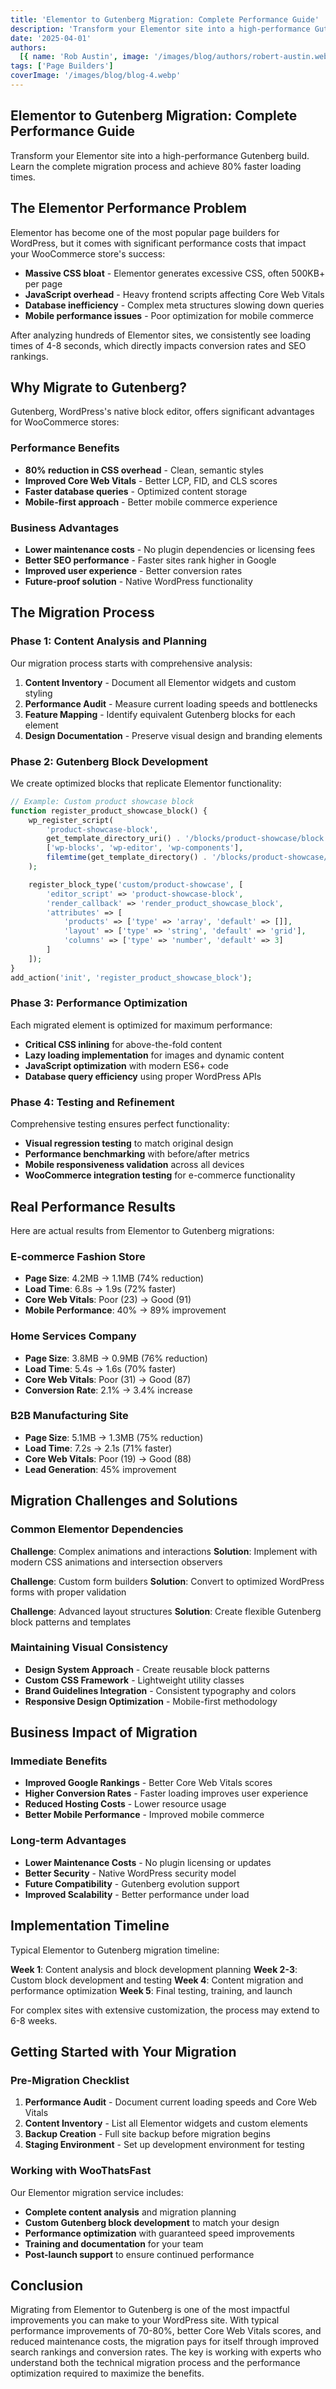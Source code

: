 ```yaml
---
title: 'Elementor to Gutenberg Migration: Complete Performance Guide'
description: 'Transform your Elementor site into a high-performance Gutenberg build. Learn the complete migration process and achieve 80% faster loading times.'
date: '2025-04-01'
authors:
  [{ name: 'Rob Austin', image: '/images/blog/authors/robert-austin.webp' }]
tags: ['Page Builders']
coverImage: '/images/blog/blog-4.webp'
---
```


## Elementor to Gutenberg Migration: Complete Performance Guide

Transform your Elementor site into a high-performance Gutenberg build. Learn the complete migration process and achieve 80% faster loading times.

## The Elementor Performance Problem

Elementor has become one of the most popular page builders for WordPress, but it comes with significant performance costs that impact your WooCommerce store's success:

- **Massive CSS bloat** - Elementor generates excessive CSS, often 500KB+ per page
- **JavaScript overhead** - Heavy frontend scripts affecting Core Web Vitals
- **Database inefficiency** - Complex meta structures slowing down queries
- **Mobile performance issues** - Poor optimization for mobile commerce

After analyzing hundreds of Elementor sites, we consistently see loading times of 4-8 seconds, which directly impacts conversion rates and SEO rankings.

## Why Migrate to Gutenberg?

Gutenberg, WordPress's native block editor, offers significant advantages for WooCommerce stores:

### Performance Benefits

- **80% reduction in CSS overhead** - Clean, semantic styles
- **Improved Core Web Vitals** - Better LCP, FID, and CLS scores  
- **Faster database queries** - Optimized content storage
- **Mobile-first approach** - Better mobile commerce experience

### Business Advantages

- **Lower maintenance costs** - No plugin dependencies or licensing fees
- **Better SEO performance** - Faster sites rank higher in Google
- **Improved user experience** - Better conversion rates
- **Future-proof solution** - Native WordPress functionality

## The Migration Process

### Phase 1: Content Analysis and Planning

Our migration process starts with comprehensive analysis:

1. **Content Inventory** - Document all Elementor widgets and custom styling
2. **Performance Audit** - Measure current loading speeds and bottlenecks
3. **Feature Mapping** - Identify equivalent Gutenberg blocks for each element
4. **Design Documentation** - Preserve visual design and branding elements

### Phase 2: Gutenberg Block Development

We create optimized blocks that replicate Elementor functionality:

```php
// Example: Custom product showcase block
function register_product_showcase_block() {
    wp_register_script(
        'product-showcase-block',
        get_template_directory_uri() . '/blocks/product-showcase/block.js',
        ['wp-blocks', 'wp-editor', 'wp-components'],
        filemtime(get_template_directory() . '/blocks/product-showcase/block.js')
    );

    register_block_type('custom/product-showcase', [
        'editor_script' => 'product-showcase-block',
        'render_callback' => 'render_product_showcase_block',
        'attributes' => [
            'products' => ['type' => 'array', 'default' => []],
            'layout' => ['type' => 'string', 'default' => 'grid'],
            'columns' => ['type' => 'number', 'default' => 3]
        ]
    ]);
}
add_action('init', 'register_product_showcase_block');
```

### Phase 3: Performance Optimization

Each migrated element is optimized for maximum performance:

- **Critical CSS inlining** for above-the-fold content
- **Lazy loading implementation** for images and dynamic content
- **JavaScript optimization** with modern ES6+ code
- **Database query efficiency** using proper WordPress APIs

### Phase 4: Testing and Refinement

Comprehensive testing ensures perfect functionality:

- **Visual regression testing** to match original design
- **Performance benchmarking** with before/after metrics
- **Mobile responsiveness validation** across all devices
- **WooCommerce integration testing** for e-commerce functionality

## Real Performance Results

Here are actual results from Elementor to Gutenberg migrations:

### E-commerce Fashion Store
- **Page Size**: 4.2MB → 1.1MB (74% reduction)
- **Load Time**: 6.8s → 1.9s (72% faster)
- **Core Web Vitals**: Poor (23) → Good (91)
- **Mobile Performance**: 40% → 89% improvement

### Home Services Company
- **Page Size**: 3.8MB → 0.9MB (76% reduction)
- **Load Time**: 5.4s → 1.6s (70% faster)
- **Core Web Vitals**: Poor (31) → Good (87)
- **Conversion Rate**: 2.1% → 3.4% increase

### B2B Manufacturing Site
- **Page Size**: 5.1MB → 1.3MB (75% reduction)
- **Load Time**: 7.2s → 2.1s (71% faster)
- **Core Web Vitals**: Poor (19) → Good (88)
- **Lead Generation**: 45% improvement

## Migration Challenges and Solutions

### Common Elementor Dependencies

**Challenge**: Complex animations and interactions
**Solution**: Implement with modern CSS animations and intersection observers

**Challenge**: Custom form builders
**Solution**: Convert to optimized WordPress forms with proper validation

**Challenge**: Advanced layout structures
**Solution**: Create flexible Gutenberg block patterns and templates

### Maintaining Visual Consistency

- **Design System Approach** - Create reusable block patterns
- **Custom CSS Framework** - Lightweight utility classes
- **Brand Guidelines Integration** - Consistent typography and colors
- **Responsive Design Optimization** - Mobile-first methodology

## Business Impact of Migration

### Immediate Benefits

- **Improved Google Rankings** - Better Core Web Vitals scores
- **Higher Conversion Rates** - Faster loading improves user experience
- **Reduced Hosting Costs** - Lower resource usage
- **Better Mobile Performance** - Improved mobile commerce

### Long-term Advantages

- **Lower Maintenance Costs** - No plugin licensing or updates
- **Better Security** - Native WordPress security model
- **Future Compatibility** - Gutenberg evolution support
- **Improved Scalability** - Better performance under load

## Implementation Timeline

Typical Elementor to Gutenberg migration timeline:

**Week 1**: Content analysis and block development planning
**Week 2-3**: Custom block development and testing
**Week 4**: Content migration and performance optimization
**Week 5**: Final testing, training, and launch

For complex sites with extensive customization, the process may extend to 6-8 weeks.

## Getting Started with Your Migration

### Pre-Migration Checklist

1. **Performance Audit** - Document current loading speeds and Core Web Vitals
2. **Content Inventory** - List all Elementor widgets and custom elements
3. **Backup Creation** - Full site backup before migration begins
4. **Staging Environment** - Set up development environment for testing

### Working with WooThatsFast

Our Elementor migration service includes:

- **Complete content analysis** and migration planning
- **Custom Gutenberg block development** to match your design
- **Performance optimization** with guaranteed speed improvements
- **Training and documentation** for your team
- **Post-launch support** to ensure continued performance

## Conclusion

Migrating from Elementor to Gutenberg is one of the most impactful improvements you can make to your WordPress site. With typical performance improvements of 70-80%, better Core Web Vitals scores, and reduced maintenance costs, the migration pays for itself through improved search rankings and conversion rates. The key is working with experts who understand both the technical migration process and the performance optimization required to maximize the benefits.
